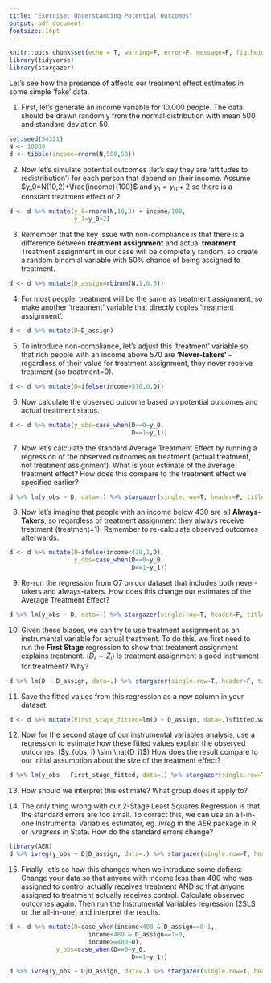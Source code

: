 ```yaml
---
title: "Exercise: Understanding Potential Outcomes"
output: pdf_document
fontsize: 16pt
---
```


```r
knitr::opts_chunk$set(echo = T, warning=F, error=F, message=F, fig.height=3, fig.width=3)
library(tidyverse)
library(stargazer)
```

Let's see how the presence of \textbf{non-compliance} affects our treatment effect estimates in some simple 'fake' data.

1. First, let's generate an income variable for 10,000 people. The data should be drawn randomly from the normal distribution with mean 500 and standard deviation 50.

```r
set.seed(54321)
N <- 10000
d <- tibble(income=rnorm(N,500,50))
```

2. Now let's simulate potential outcomes (let's say they are 'attitudes to redistribution') for each person that depend on their income. Assume $y_0=N(10,2)+\frac{income}{100}$ and $y_1=y_0+2$ so there is a constant treatment effect of 2.

```r
d <- d %>% mutate(y_0=rnorm(N,10,2) + income/100,
                  y_1=y_0+2)
```

3. Remember that the key issue with non-compliance is that there is a difference between **treatment assignment** and actual **treatment**. Treatment assignment in our case will be completely random, so create a random binomial variable with 50\% chance of being assigned to treatment.

```r
d <- d %>% mutate(D_assign=rbinom(N,1,0.5))
```

4. For most people, treatment will be the same as treatment assignment, so make another 'treatment' variable that directly copies 'treatment assignment'.

```r
d <- d %>% mutate(D=D_assign)
```

5. To introduce non-compliance, let's adjust this 'treatment' variable so that rich people with an income above 570 are **'Never-takers'** - regardless of their value for treatment assignment, they never receive treatment (so treatment=0).

```r
d <- d %>% mutate(D=ifelse(income>570,0,D))
```

6. Now calculate the observed outcome based on potential outcomes and actual treatment status.

```r
d <- d %>% mutate(y_obs=case_when(D==0~y_0,
                                  D==1~y_1))
```

7. Now let's calculate the standard Average Treatment Effect by running a regression of the observed outcomes on treatment (actual treatment, not treatment assignment). What is your estimate of the average treatment effect? How does this compare to the treatment effect we specified earlier?

```r
d %>% lm(y_obs ~ D, data=.) %>% stargazer(single.row=T, header=F, title="Q7")
```

8. Now let's imagine that people with an income below 430 are all **Always-Takers**, so regardless of treatment assignment they always receive treatment (treatment=1). Remember to re-calculate observed outcomes afterwards.

```r
d <- d %>% mutate(D=ifelse(income<430,1,D),
                  y_obs=case_when(D==0~y_0,
                                  D==1~y_1))
```

9. Re-run the regression from Q7 on our dataset that includes both never-takers and always-takers. How does this change our estimates of the Average Treatment Effect?

```r
d %>% lm(y_obs ~ D, data=.) %>% stargazer(single.row=T, header=F, title="Q9")
```

10. Given these biases, we can try to use treatment assignment as an instrumental variable for actual treatment. To do this, we first need to run the **First Stage** regression to show that treatment assignment explains treatment. ($D_i \sim Z_i$) Is treatment assignment a good instrument for treatment? Why?

```r
d %>% lm(D ~ D_assign, data=.) %>% stargazer(single.row=T, header=F, title="Q10")
```

11. Save the fitted values from this regression as a new column in your dataset.

```r
d <- d %>% mutate(First_stage_fitted=lm(D ~ D_assign, data=.)$fitted.values)
```

12. Now for the second stage of our instrumental variables analysis, use a regression to estimate how these fitted values explain the observed outcomes. ($y_{obs, i} \sim \hat{D_i}$) How does the result compare to our initial assumption about the size of the treatment effect?

```r
d %>% lm(y_obs ~ First_stage_fitted, data=.) %>% stargazer(single.row=T, header=F, title="Q12")
```

13. How should we interpret this estimate? What group does it apply to?

14. The only thing wrong with our 2-Stage Least Squares Regression is that the standard errors are too small. To correct this, we can use an all-in-one Instrumental Variables estimator, eg. _ivreg_ in the _AER_ package in R or _ivregress_ in Stata. How do the standard errors change?

```r
library(AER)
d %>% ivreg(y_obs ~ D|D_assign, data=.) %>% stargazer(single.row=T, header=F, title="Q14")
```

15. Finally, let's so how this changes when we introduce some defiers: Change your data so that anyone with income less than 480 who was assigned to control actually receives treatment AND so that anyone assigned to treatment actually receives control. Calculate observed outcomes again. Then run the Instrumental Variables regression (2SLS or the all-in-one) and interpret the results.

```r
d <- d %>% mutate(D=case_when(income<480 & D_assign==0~1,
                      income<480 & D_assign==1~0,
                      income>=480~D),
             y_obs=case_when(D==0~y_0,
                                  D==1~y_1))

d %>% ivreg(y_obs ~ D|D_assign, data=.) %>% stargazer(single.row=T, header=F, title="Q15")
```
